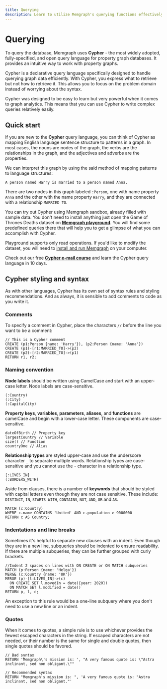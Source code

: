 ```yaml
---
title: Querying
description: Learn to utilize Memgraph's querying functions effectively. A comprehensive docs to enhance your data manipulation skills in graph computing.
---
```




# Querying

To query the database, Memgraph uses **Cypher** - the most widely adopted,
fully-specified, and open query language for property graph databases. It
provides an intuitive way to work with property graphs.

Cypher is a declarative query language specifically designed to handle querying
graph data efficiently. With Cypher, you express what to retrieve but not how to
retrieve it. This allows you to focus on the problem domain instead of worrying
about the syntax.

Cypher was designed to be easy to learn but very powerful when it comes to graph
analytics. This means that you can use Cypher to write complex queries
relatively easily. 

## Quick start

If you are new to the **Cypher** query language, you can think of Cypher as
mapping English language sentence structure to patterns in a graph. In most
cases, the nouns are nodes of the graph, the verbs are the relationships in the
graph, and the adjectives and adverbs are the properties.

We can interpret this graph by using the said method of mapping patterns to
language structures: 

```nocopy
A person named Harry is married to a person named Anna.
```

There are two nodes in this graph labeled `:Person`, one with name property
`Anna` and the other with the name property `Harry`, and they are connected with
a relationship `MARRIED TO`. 

You can try out Cypher using Memgraph sandbox, already filled with sample data.
You don't need to install anything just open the Game of Thrones Deaths dataset
on [**Memgraph
playground**](https://playground.memgraph.com/sandbox/game-of-thrones-deaths).
You will find some predefined queries there that will help you to get a glimpse
of what you can accomplish with Cypher.

Playground supports only read operations. If you'd like to modify the dataset,
you will need to [install and run Memgraph](/getting-started/install-memgraph)
on your computer.

Check out our free [**Cypher e-mail 
course**](https://memgraph.com/learn-cypher-query-language) and learn the Cypher
query language in 10 days.


## Cypher styling and syntax

As with other languages, Cypher has its own set of syntax rules and styling
recommendations. And as always, it is sensible to add comments to code as you
write it.

### Comments

To specify a comment in Cypher, place the characters `//` before the line you
want to be a comment:

```cypher
// This is a Cypher comment
CREATE (p1:Person {name: 'Harry'}), (p2:Person {name: 'Anna'})
CREATE (p1)-[r1:MARRIED_TO]->(p2)
CREATE (p2)-[r2:MARRIED_TO]->(p1)
RETURN r1, r2;
```

### Naming convention

**Node labels** should be written using CamelCase and start with an upper-case
letter. Node labels are case-sensitive. 

```nocopy
(:Country)
(:City)
(:CapitalCity)
```

**Property keys**, **variables**, **parameters**, **aliases**, and **functions**
are camelCase and begin with a lower-case letter. These components are
case-sensitive. 

```cypher
dateOfBirth // Property key
largestCountry // Variable
size() // Function
countryOne // Alias
```

**Relationship types** are styled upper-case and use the underscore character
`_` to separate multiple words. Relationship types are case-sensitive and you
cannot use the `-` character in a relationship type.

```cypher
[:LIVES_IN]
(:BORDERS_WITH)
```

Aside from clauses, there is a number of **keywords** that should be styled with
capital letters even though they are not case sensitive. These include:
`DISTINCT`, `IN`, `STARTS WITH`, `CONTAINS`, `NOT`, `AND`, `OR` and `AS`.

```cypher
MATCH (c:Country)
WHERE c.name CONTAINS 'United' AND c.population > 9000000
RETURN c AS Country;
```

### Indentations and line breaks

Sometimes it's helpful to separate new clauses with an indent. Even though they
are in a new line, subqueries should be indented to ensure readability. If there
are multiple subqueries, they can be further grouped with curly brackets.

```cypher
//Indent 2 spaces on lines with ON CREATE or ON MATCH subqueries
MATCH (p:Person {name: 'Helga'})
MERGE (c:Country {name: 'UK'})
MERGE (p)-[l:LIVES_IN]->(c)
  ON CREATE SET l.movedIn = date({year: 2020})
  ON MATCH SET l.modified = date()
RETURN p, l, c;

```

An exception to this rule would be a one-line subquery where you don't need to
use a new line or an indent.

### Quotes

When it comes to quotes, a simple rule is to use whichever provides the fewest
escaped characters in the string. If escaped characters are not needed, or their
number is the same for single and double quotes, then single quotes should be
favored. 

```cypher
// Bad syntax
RETURN 'Memgraph\'s mission is: ', "A very famous quote is: \"Astra inclinant, sed non obligant.\""

// Recommended syntax
RETURN "Memgraph's mission is: ", 'A very famous quote is: "Astra inclinant, sed non obligant."'
```

<CommunityLinks/>